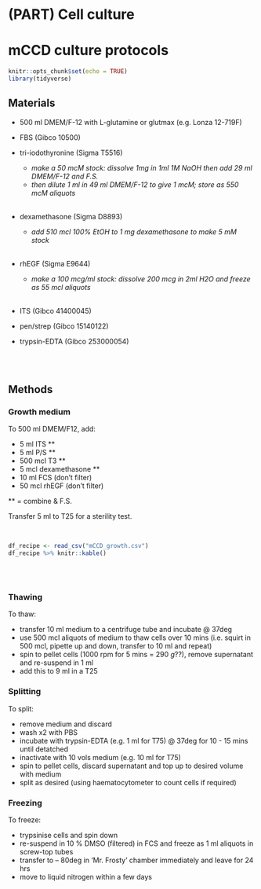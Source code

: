 # (PART) Cell culture {-}

# mCCD culture protocols

```r
knitr::opts_chunk$set(echo = TRUE)
library(tidyverse)

```

## Materials  

- 500 ml DMEM/F-12 with L-glutamine or glutmax (e.g. Lonza 12-719F)  

- FBS (Gibco 10500)  

- tri-iodothyronine (Sigma T5516)  
    - *make a 50 mcM stock: dissolve 1mg in 1ml 1M NaOH then add 29 ml DMEM/F-12 and F.S.*   
    - *then dilute 1 ml in 49 ml DMEM/F-12 to give 1 mcM; store as 550 mcM aliquots*  
<br>

- dexamethasone (Sigma D8893)  
    - *add 510 mcl 100% EtOH to 1 mg dexamethasone to make 5 mM stock*  
<br>
    
- rhEGF (Sigma E9644)  
    - *make a 100 mcg/ml stock: dissolve 200 mcg in 2ml H2O and freeze as 55 mcl aliquots*  
<br>

- ITS (Gibco 41400045)  

- pen/strep (Gibco 15140122)  

- trypsin-EDTA (Gibco 253000054)  

<br>
<br>

## Methods

### Growth medium

To 500 ml DMEM/F12, add:  

- 5 ml ITS \*\*  
- 5 ml P/S \*\*  
- 500 mcl T3 \*\*  
- 5 mcl dexamethasone \*\*  
- 10 ml FCS	(don’t filter)  
- 50 mcl rhEGF (don’t filter)  

\*\* = combine & F.S.

Transfer 5 ml to T25 for a sterility test.  

<br>

```r

df_recipe <- read_csv("mCCD_growth.csv")
df_recipe %>% knitr::kable()

```

<br>
<br>

### Thawing

To thaw:  

- transfer 10 ml medium to a centrifuge tube and incubate @ 37deg    
- use 500 mcl aliquots of medium to thaw cells over 10 mins (i.e. squirt in 500 mcl, pipette up and down, transfer to 10 ml and repeat)  
- spin to pellet cells (1000 rpm for 5 mins = 290 *g*??), remove supernatant and re-suspend in 1 ml    
- add this to 9 ml in a T25    


### Splitting

To split:  

- remove medium and discard  
- wash x2 with PBS    
- incubate with trypsin-EDTA (e.g. 1 ml for T75) @ 37deg for 10 - 15 mins until detatched    
- inactivate with 10 vols medium (e.g. 10 ml for T75)  
- spin to pellet cells, discard supernatant and top up to desired volume with medium  
- split as desired (using haematocytometer to count cells if required)    


### Freezing

To freeze:  

- trypsinise cells and spin down  
- re-suspend in 10 % DMSO (filtered) in FCS and freeze as 1 ml aliquots in screw-top tubes    
- transfer to – 80deg in 'Mr. Frosty' chamber immediately and leave for 24 hrs    
- move to liquid nitrogen within a few days    


